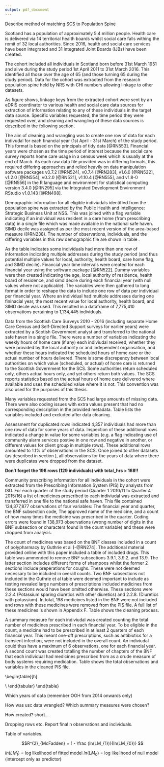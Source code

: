 ```yaml
---
output: pdf_document
---
```


\chapter{Methods}\label{ch:methods}

\section{Making social care data available for linkage}\label{sec:linkage}

Describe method of matching SCS to Population Spine

\section{Creating a linked health and social care dataset}\label{sec:make-dataset}

\FloatBarrier

\subsection{Setting and cohort}\label{subsec:setting-cohort}

Scotland has a population of approximately 5.4 million people. Health care is delivered via 14 territorial health boards whilst social care falls withing the remit of 32 local authorities. Since 2016, health and social care services have been integrated and 31 Integrated Joint Boards (IJBs) have been created. 

The cohort included all individuals in Scotland born before 31st March 1951 and alive during the study period 1st April 2011 to 31st March 2016. This identified all those over the age of 65 (and those turning 65 during the study period). Data for the cohort was extracted from the research population spine held by NRS with CHI numbers allowing linkage to other datasets.
 

\begin{landscape}
\begin{figure}
  \centering
    \caption{Data linkage diagram}
    \includegraphics{figures/chapter-methods/linkage_diagram.png}
    \label{fig:methods-linkage}
\end{figure}
\end{landscape}

As figure \ref{fig:methods-linkage} shows, linkage keys from the extracted cohort were sent by an eDRIS coordinator to various health and social care data sources for extraction of information relating to any of these individuals in the target data source. Specific variables requested, the time period they were requested over, and cleaning and wrangling of these data sources is described in the following section. 

The aim of cleaning and wrangling was to create one row of data for each indivudal for each financial year (1st April - 31st March) of the study period. This format is based on the principals of tidy data [@RN553].  Financial years were chosen as the time period of interest because the social care survey reports home care usage in a census week which is usually at the end of March. As each raw data file provided was in differing formats, this required differing approaches and relied heavily on data manipulation software packages \texttt{tidyr} v0.7.2 [@RN524], \texttt{dplyr} v0.7.4 [@RN283], \texttt{lubridate} v1.6.0 [@RN522], \texttt{stringr} v1.2.0 [@RN554], \texttt{forcats} v0.2.0 [@RN521], \texttt{data.table} v1.10.4 [@RN555], and \texttt{zoo} v1.8-0 [@RN556] in the R language and environment for statistical computing version 3.4.0 [@RN295] via the Integrated Development Environment RStudio v1.0.143 [@RN498].

\FloatBarrier

\subsection{Demographic, geographic, and deaths information}\label{subsubsec:nrs-summs}


\begin{table}[h]
\centering
\caption{Demographic file data}
\label{tab:demos}
\resizebox{\textwidth}{!}{%
\begin{tabular}{@{}lll@{}}
\toprule
Number of rows & Number of individuals & Variables \\ \midrule
1,348,310 & 1,134,445 & \begin{tabular}[c]{@{}l@{}}Index, year/month of birth, year/month of death\\ Sex, Address start date, Address end date, Care home flag,\\ Previous Local Authority, Current Local Authority, \\ Current Health Board, SIMD decile\end{tabular} \\ \bottomrule
\end{tabular}%
}
\end{table}

Demographic information for all eligible indiviudals identified from the population spine was extracted by the Public Health and Intelligence: Strategic Business Unit at NSS. This was joined with a flag variable indicating if an individual was resident in a care home (from prescribing data) in a single file which was made available in the national safe haven. SIMD decile was assigned as per the most recent version of the area-based measure (@RN238). The number of observations, individuals, and the differing variables in this raw demographic file are shown in table \ref{tab:demos}. 

As the table indicates some individuals had more than one row of information indicating multiple addresses during the study period (and thus potential multiple values for local, authority, health board, care home flag, and SIMD decile). Financial year time intervals were created for each financial year using the \texttt{lubridate} software package [@RN522]. Dummy variables were then created indicating the age, local authority of residence, health board of residence, and simd decile during each financial year (with null values where not applicable). The variables were then gathered to long format in order to reshape the data to include one row of data per individual per financial year. Where an individual had multiple addresses during one fininacial year, the most recent value for local authority, health board, and SIMD decile was used. This resulted in a dataframe of 7,775,410 observations pertaining to 1,134,445 individuals. 

\FloatBarrier

\subsection{Social Care Survey}\label{subsubsec:scs-summs}

Data from the Scottish Care Surveys 2010 - 2016 (including separate Home Care Census and Self-Directed Support surveys for earlier years) were extracted by a Scotish Government analyst and transferred to the national safe haven in a single file. There were a number of variables indicating the weekly hours of home care (if any) each indiviudal received, whether they were provided by the local authority or and independent orgainsation, and whether these hours indicated the scheduled hours of home care or the actual number of hours delivered. There is some discrepency between local authorities on which value (scheduled, or actual) of home care is returned to the Scottish Government for the SCS. Some authorities return scheduled only, others actual hours only, and yet others return both values. The SCS reports statistics based on the actual hours of home care delivered where available and uses the scheduled value where it is not. This convention was also used for the purposes of this thesis. 

Many variables requested from the SCS had large amounts of missing data. There were also coding issues with extra values present that had no corresponding description in the provided metadata. Table \ref{tab:scs-vars} lists the variables included and excluded after data cleaning. 

Assessment for duplicated rows indicated 4,357 individuals had more than one row of data for some years of data. Inspection of these additional rows indicated a change in value for some variables (e.g. a flag indicating use of community alarm services postive in one row and negative in another, or different values for client group in multiple rows). These additional rows amounted to 1.1% of observations in the SCS. Once joined to other datasets (as described in section \ref{subsec:join-data}), all observations for the years of data where there were duplicates were dropped from the dataset. 

**Don't forget the 198 rows (129 individuals) with total_hrs > 168!!**

\begin{table}[]
\caption{Social Care Survey file data}
\label{tab:scs-vars}
\resizebox{\textwidth}{!}{%
\begin{tabular}{@{}lllll@{}}
\toprule
Number of rows & Number of individuals & Included variables & Derived variables & Dropped variables \\ \midrule
 &  & \begin{tabular}[c]{@{}l@{}}1. Index (ID)\\ 2. Living alone\\ 3. Community Alarm\\ 4. Other telecare\end{tabular} & \begin{tabular}[c]{@{}l@{}}1. Total weekly hours of homecare\\ 2. Home care hours group (e.g 1-5, 6-10 etc.)\\ 3. Alarm or Telecare flag\end{tabular} & \begin{tabular}[c]{@{}l@{}}1. Client Group\\ 2. Eligibility Category\\ 3. Housing Support\\ 4. Multi Staffing\\ 5. Scheduled Hours\\ 6. Actual Hours\end{tabular} \\ \bottomrule
\end{tabular}%
}
\end{table}
\FloatBarrier

\subsection{Prescribing Information Service}\label{subsec:pis-summs}

Community prescribing information for all individuals in the cohort were extracted from the Prescribing Information System (PIS) by analysts from ISD. For each quarter of the study period (Quarter 1 2010/11 to Quarter 4 2015/16) a list of medicines prescribed to each indiviudal was extracted and transferred in one file to the national safe haven. This file contained 134,377,877 observations of four variables: The financial year and quarter, the BNF subsection code, The approved name of the medicine, and a count of how many times the medicine was prescribed in the quarter. Coding errors were found in 138,973 observations (wrong number of digits in the BNF subsection or characters found in the count variable) and these were dropped from analysis. 

The count of medicines was based on the BNF classes included in a count of polypharmacy by Guthrie et al [-@RN274]. The additional material provided online with this paper included a table of included drugs. This table was ammended to remove BNF subsections 3.9.1, 3.9.2, and 13.9. The latter section includes different forms of shampoos whilst the former 2 sections include preperations for coughs. These were not deemed necessary to be included in overall counts. Two BNF subsections not included in the Guthrie et al table were deemed important to include as testing revealed large numbers of prescriptions included medicines from these sections would have been omitted otherwise. These sections were 2.2.4 (Potassium sparing diuretics with other diuretics) and 2.2.8. (Diuretics with potassium). In total, 198 medicines listed in the BNF were not included and rows with these medicines were removed from the PIS file. A full list of these medicines is shown in Appendix F. Table \ref{tab:dropped-meds} shows the cleaning process. 

\begin{table}[h]
\centering
\caption{Data cleaning of PIS file}
\label{tab:dropped-meds}
\begin{tabular}{@{}lll@{}}
\toprule
Reasons & Records dropped & Records remaining \\ \midrule
Initial data file & N/A & 134,377,877 \\
Coding errors & 138,973 & 134,238,904 \\
Did not appear in Guthrie et al (2012) table & 1,427,643 & 132,811,261 \\
BNF sections 3.9.1, 3.9.2, \& 13.9 & 645,900 & 132,165,361 \\ \bottomrule
\end{tabular}
\end{table}

A summary measure for each indiviudal was created counting the total number of medicines prescribed in each financial year. To be eligible in the count, a medicine had to be prescribed in at least 2 quarters of each financial year. This meant one-off prescriptions, such as antibiotics for a transient infection, were not included in the overall count. An indiviudal could thus have a maximum of 6 observations, one for each financial year. A second count was created totalling the number of chapters of the BNF that each individual had medicines prescribed from as a crude measure of body systems requiring medication. Table \ref{tab:PIS-clean} shows the total observations and variables in the cleaned PIS file. 

\begin{table}[h]
\centering
\caption{Description of cleaned PIS file}
\label{tab:PIS-clean}
\begin{tabular}{@{}lll@{}}
\toprule
Number or rows & Number of individuals & Variables \\ \midrule
5,473,640 & 1,066,103 & \begin{tabular}[c]{@{}l@{}}1. Index (id)\\ 2. Financial Year\\ 3. Total medicines (n)\\ 4. Total chapters (n)\end{tabular} \\ \bottomrule
\end{tabular}
\end{table}

\FloatBarrier
\subsection{Unscheduled care measures}\label{subsec:usc-summs}

Which years of data (remember OOH from 2014 onwards only)

How was usc data wrangled? Which summary measures were chosen?

\FloatBarrier
\subsection{Comorbidity scores}\label{subsec:comorb-scores}

How created? short...


\FloatBarrier
\subsection{Joining sources together}\label{subsec:join-data}

Dropping rows etc.
Report final n observations and individuals.

Table of variables. 

\section{Statistical methods}\label{sec:methods-stats}

\subsection{Descriptive statistics}\label{descr}

\subsection{Research question 1}\label{stats-rq1}

$$R^{2}_{McFadden} = 1 - \frac {ln(LM_{1})}{ln(LM_{0})} $$

$ln(LM_{1})$ = log likelihood of fitted model
$ln(LM_{0})$ = log likelihood of null model (intercept only as predictor)



\subsection{Research question 2}\label{stats-rq2}
